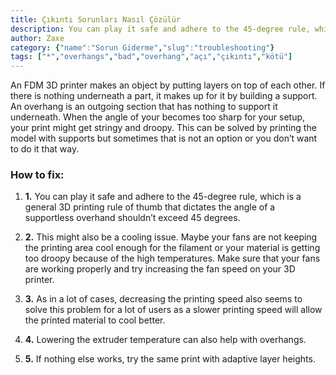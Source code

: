 ```yaml
---
title: Çıkıntı Sorunları Nasıl Çözülür
description: You can play it safe and adhere to the 45-degree rule, which is a general 3D printing rule of thumb that dictates the angle of a supportless overhand shouldn’t exceed 45 degrees.
author: Zaxe
category: {"name":"Sorun Giderme","slug":"troubleshooting"}
tags: ["*","overhangs","bad","overhang","açı","çıkıntı","kötü"]
---
```


<Aligned>
<ColumnImage image={{imageURL:"posts/common-3d-printing-problems-and-how-to-troubleshoot-them/img/bad-overhang.webp",imageALT:"Bad Overhang"}}>
An FDM 3D printer makes an object by putting layers on top of each other. If there is nothing underneath a part, it makes up for it by building a support. An overhang is an outgoing section that has nothing to support it underneath. When the angle of your becomes too sharp for your setup, your print might get stringy and droopy. This can be solved by printing the model with supports but sometimes that is not an option or you don’t want to do it that way.
</ColumnImage>
<br/>

<h3>How to fix:</h3>

1. <strong className="list-number">1.</strong> You can play it safe and adhere to the 45-degree rule, which is a general 3D printing rule of thumb that dictates the angle of a supportless overhand shouldn’t exceed 45 degrees.

2. <strong className="list-number">2.</strong> This might also be a cooling issue. Maybe your fans are not keeping the printing area cool enough for the filament or your material is getting too droopy because of the high temperatures. Make sure that your fans are working properly and try increasing the fan speed on your 3D printer.

3. <strong className="list-number">3.</strong> As in a lot of cases, decreasing the printing speed also seems to solve this problem for a lot of users as a slower printing speed will allow the printed material to cool better.

4. <strong className="list-number">4.</strong> Lowering the extruder temperature can also help with overhangs.

5. <strong className="list-number">5.</strong> If nothing else works, try the same print with adaptive layer heights.
</Aligned>